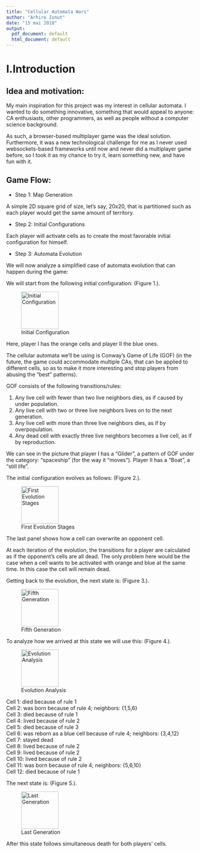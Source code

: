 ```yaml
---
title: "Cellular Automata Wars"
author: "Arhire Ionut"
date: "15 mai 2018"
output:
  pdf_document: default
  html_document: default
---
```


\newpage

# I.Introduction

## Idea and motivation:

My main inspiration for this project was my interest in cellular automata. I wanted to do something innovative,
something that would appeal to anyone: CA enthusiasts, other programmers, as well as people without a computer science background.

As such, a browser-based multiplayer game was the ideal solution. Furthermore, it was a new technological challenge for me as I never
used websockets-based frameworks until now and never did a multiplayer game before, so I took it as my chance to try it, learn something new,
and have fun with it.

## Game Flow:

* Step 1: Map Generation

A simple 2D square grid of size, let’s say, 20x20, that is partitioned such as each player would get the same amount of territory.

* Step 2: Initial Configurations

Each player will activate cells as to create the most favorable initial configuration for himself.

* Step 3: Automata Evolution

We will now analyze a simplified case of automata evolution that can happen during the game:

We will start from the following initial configuration: (Figure 1.).

![Initial Configuration](images/init.png){width=100px}

Here, player I has the orange cells and player II the blue ones.

The cellular automata we’ll be using is Conway’s Game of Life (GOF) (in the future, the game could accommodate multiple CAs, 
that can be applied to different cells, so as to make it more interesting and stop players from abusing the “best” patterns).

GOF consists of the following transitions/rules:  

1. Any live cell with fewer than two live neighbors dies, as if caused by under population.
2. Any live cell with two or three live neighbors lives on to the next generation.
3. Any live cell with more than three live neighbors dies, as if by overpopulation.
4. Any dead cell with exactly three live neighbors becomes a live cell, as if by reproduction.

We can see in the picture that player I has a “Glider”, a pattern of GOF under the category: “spaceship” (for the way it “moves”). 
Player II has a “Boat”, a “still life”.

The initial configuration evolves as follows: (Figure 2.).

![First Evolution Stages](images/first-evolution-stages.png){width=100px}

\newpage

The last panel shows how a cell can overwrite an opponent cell.

At each iteration of the evolution, the transitions for a player are calculated as if the opponent’s cells are all dead.
The only problem here would be the case when a cell wants to be activated with orange and blue at the same time. In this case the cell will remain dead.

Getting back to the evolution, the next state is: (Figure 3.).

![Fifth Generation](images/fifth-generation.png){width=100px}

To analyze how we arrived at this state we will use this: (Figure 4.).

![Evolution Analysis](images/evolution-analysis.png){width=100px}


Cell 1: died because of rule 1  
Cell 2: was born because of rule 4; neighbors: {1,5,6}  
Cell 3: died because of rule 1  
Cell 4: lived because of rule 2  
Cell 5: died because of rule 3  
Cell 6: was reborn as a blue cell because of rule 4; neighbors: {3,4,12}  
Cell 7: stayed dead  
Cell 8: lived because of rule 2  
Cell 9: lived because of rule 2  
Cell 10: lived because of rule 2  
Cell 11: was born because of rule 4; neighbors: {5,6,10}  
Cell 12: died because of rule 1  

\newpage

The next state is: (Figure 5.).

![Last Generation](images/last-generation.png){width=100px}

After this state follows simultaneous death for both players’ cells.
